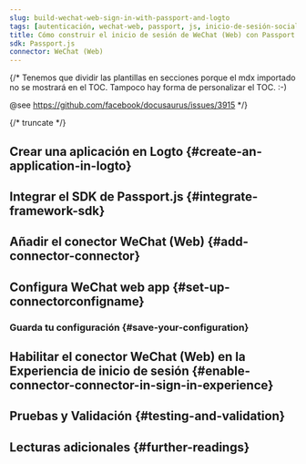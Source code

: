```yaml
---
slug: build-wechat-web-sign-in-with-passport-and-logto
tags: [autenticación, wechat-web, passport, js, inicio-de-sesión-social, inicio-de-sesión, login]
title: Cómo construir el inicio de sesión de WeChat (Web) con Passport.js
sdk: Passport.js
connector: WeChat (Web)
---
```


{/*
  Tenemos que dividir las plantillas en secciones porque el mdx importado no se mostrará en el TOC.
  Tampoco hay forma de personalizar el TOC. :-)

  @see https://github.com/facebook/docusaurus/issues/3915
*/}




{/* truncate */}

<Intro connector={connector} sdk="Passport.js" link="https://www.passportjs.org" />

## Crear una aplicación en Logto \{#create-an-application-in-logto}

<CreateApplication type="Aplicación web tradicional (Traditional web)" framework="Passport.js" />

## Integrar el SDK de Passport.js \{#integrate-framework-sdk}

<IntegrateSdk />

## Añadir el conector WeChat (Web) \{#add-connector-connector}

<AddSocialConnector connector={connector} framework="Passport.js" />

## Configura WeChat web app \{#set-up-connectorconfigname}

<ConnectorGuide />

### Guarda tu configuración \{#save-your-configuration}

<SaveYourConfiguration connector={connector} />

## Habilitar el conector WeChat (Web) en la Experiencia de inicio de sesión \{#enable-connector-connector-in-sign-in-experience}

<EnableSocialConnector connector={connector} />

## Pruebas y Validación \{#testing-and-validation}

<TestingAndValidation connector={connector} sdk="Passport.js" />

## Lecturas adicionales \{#further-readings}

<FurtherReadings />
